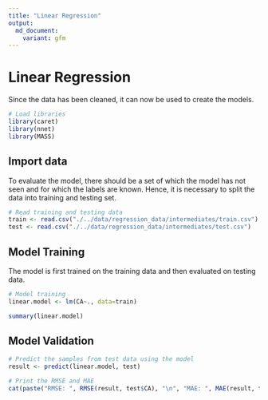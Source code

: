 ```yaml
---
title: "Linear Regression"
output:
  md_document:
    variant: gfm
---
```


# Linear Regression

Since the data has been cleaned, it can now be used to create the models.

```r
# Load libraries
library(caret)
library(nnet)
library(MASS)
```

## Import data

To evaluate the model, there should be a set of which the model has not seen and for which the labels are known. Hence, it is necessary to split the data into training and testing set.

```r
# Read training and testing data
train <- read.csv("./../data/regression_data/intermediates/train.csv")
test <- read.csv("./../data/regression_data/intermediates/test.csv")
```

## Model Training

The model is first trained on the training data and then evaluated on testing data.

```r
# Model training
linear.model <- lm(CA~., data=train)
```

```r
summary(linear.model)
```

## Model Validation

```r
# Predict the samples from test data using the model
result <- predict(linear.model, test)

# Print the RMSE and MAE
cat(paste("RMSE: ", RMSE(result, test$CA), "\n", "MAE: ", MAE(result, test$CA)))
```
